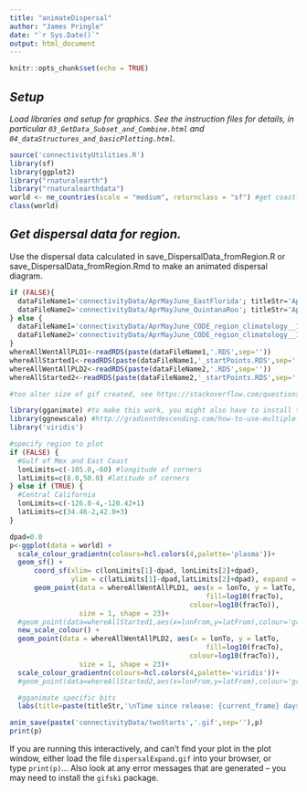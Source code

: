 ```yaml
---
title: "animateDispersal"
author: "James Pringle"
date: "`r Sys.Date()`"
output: html_document
---
```


```r
knitr::opts_chunk$set(echo = TRUE)
```

## *Setup*

*Load libraries and setup for graphics. See the instruction files for details, in particular `03_GetData_Subset_and_Combine.html` and `04_dataStructures_and_basicPlotting.html`.*

```r
source('connectivityUtilities.R')
library(sf)
library(ggplot2)
library("rnaturalearth")
library("rnaturalearthdata")
world <- ne_countries(scale = "medium", returnclass = "sf") #get coastline data
class(world)
```

## *Get dispersal data for region.*

Use the dispersal data calculated in save_DispersalData_fromRegion.R or save_DispersalData_fromRegion.Rmd to make an animated dispersal diagram.

```r
if (FALSE){
  dataFileName1='connectivityData/AprMayJune_EastFlorida'; titleStr='April-June climatological release'
  dataFileName2='connectivityData/AprMayJune_QuintanaRoo'; titleStr='April-June climatological release, 1m initial depth,\nlog10(particle density),'
} else {
  dataFileName1='connectivityData/AprMayJune_CODE_region_climatology__1m_starts'; titleStr='April-June climatological release'
  dataFileName2='connectivityData/AprMayJune_CODE_region_climatology__10m_fixed'; titleStr='April-June climatological release, 1 and 10m initial depth,\nlog10(particle density),'
}
whereAllWentAllPLD1<-readRDS(paste(dataFileName1,'.RDS',sep=''))
whereAllStarted1<-readRDS(paste(dataFileName1,'_startPoints.RDS',sep=''))
whereAllWentAllPLD2<-readRDS(paste(dataFileName2,'.RDS',sep=''))
whereAllStarted2<-readRDS(paste(dataFileName2,'_startPoints.RDS',sep=''))
```

```r
#too alter size of gif created, see https://stackoverflow.com/questions/49058567/define-size-for-gif-created-by-gganimate-change-dimension-resolution

library(gganimate) #to make this work, you might also have to install the gifski library
library(ggnewscale) #http://gradientdescending.com/how-to-use-multiple-color-scales-in-ggplot-with-ggnewscale/
library('viridis')

#specify region to plot
if (FALSE) {
  #Gulf of Mex and East Coast
  lonLimits=c(-105.0,-60) #longitude of corners
  latLimits=c(8.0,50.0) #latitude of corners
} else if (TRUE) {
  #Central California
  lonLimits=c(-126.8-4,-120.42+1) 
  latLimits=c(34.46-2,42.0+3)
}

dpad=0.0
p<-ggplot(data = world) + 
  scale_colour_gradientn(colours=hcl.colors(4,palette='plasma'))+
  geom_sf() + 
      coord_sf(xlim= c(lonLimits[1]-dpad, lonLimits[2]+dpad), 
               ylim = c(latLimits[1]-dpad,latLimits[2]+dpad), expand = FALSE)+
      geom_point(data = whereAllWentAllPLD1, aes(x = lonTo, y = latTo,
                                                fill=log10(fracTo),
                                            colour=log10(fracTo)), 
                 size = 1, shape = 23)+
  #geom_point(data=whereAllStarted1,aes(x=lonFrom,y=latFrom),colour='green')+
  new_scale_colour() +  
  geom_point(data = whereAllWentAllPLD2, aes(x = lonTo, y = latTo,
                                                fill=log10(fracTo),
                                            colour=log10(fracTo)), 
                 size = 1, shape = 23)+
  scale_colour_gradientn(colours=hcl.colors(4,palette='viridis'))+
  #geom_point(data=whereAllStarted2,aes(x=lonFrom,y=latFrom),colour='green')+

  #gganimate specific bits
  labs(title=paste(titleStr,'\nTime since release: {current_frame} days'))+transition_manual(PLD)

anim_save(paste('connectivityData/twoStarts','.gif',sep=''),p)
print(p)    
```

If you are running this interactively, and can't find your plot in the plot window, either load the file `dispersalExpand.gif` into your browser, or type `print(p)`... Also look at any error messages that are generated -- you may need to install the `gifski` package.
